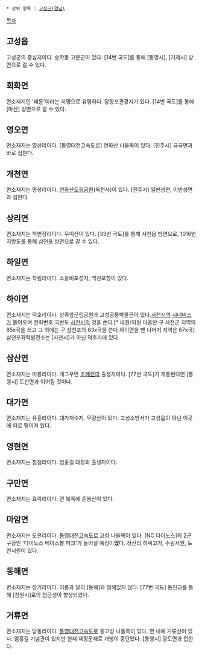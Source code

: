  * 상위 항목 : [[고성군(경남)]]

[[목차]]
== 고성읍 ==
고성군의 중심지이다. 송학동 고분군이 있다. [14번 국도]를 통해 [통영시], [거제시] 방면으로 갈 수 있다.

== 회화면 ==
면소재지인 '배둔'이라는 지명으로 유명하다. 당항포관광지가 있다. [14번 국도]를 통해 [마산] 방면으로 갈 수 있다.

== 영오면 ==
면소재지는 영산리이다. [통영대전고속도로] 연화산 나들목이 있다. [진주시] 금곡면과 바로 접한다.

== 개천면 ==
면소재지는 명성리이다. [[연화산]]도립공원(옥천사)이 있다. [진주시] 일반성면, 이반성면과 접한다.

== 상리면 ==
면소재지는 척번정리이다. 무이산이 있다. [33번 국도]를 통해 사천읍 방면으로, 1016번 지방도를 통해 삼천포 방면으로 갈 수 있다.

== 하일면 ==
면소재지는 학림리이다. 소을비포성지, 맥전포항이 있다.

== 하이면 ==
면소재지는 덕호리이다. 상족암군립공원과 고성공룡박물관이 있다.[[사천시]]의 [[시내버스]]가 들어오며 전화번호 국번도 [[사천시]]의 것을 쓴다.[* 내원/외원 마을만 구 사천군 지역의 85x국을 쓰고 그 외에는 구 삼천포의 83x국을 쓴다.하이면을 뺀 나머지 지역은 67x국] 삼천포화력발전소는 [사천시]가 아닌 덕호리에 있다.

== 삼산면 ==
면소재지는 미룡리이다. 개그우먼 [[조혜련]]의 출생지이다. [77번 국도]가 개통된다면 [통영시] 도산면과 이어질 것이다.

== 대가면 ==
면소재지는 유흥리이다. 대가저수지, 무량산이 있다. 고성소방서가 고성읍이 아닌 이곳에 따로 떨어져 있다.

== 영현면 ==
면소재지는 침점리이다. 엄홍길 대장의 출생지이다.

== 구만면 ==
면소재지는 효락리이다. 면 북쪽에 준봉산이 있다.

== 마암면 ==
면소재지는 도전리이다. [[통영대전고속도로]] 고성 나들목이 있다. [NC 다이노스]의 2군 구장인 '다이노스 베이스볼 파크'가 들어설 예정이'''었'''다. 장산리 허씨고가, 수림서원, 도연서원이 있다.

== 동해면 ==
면소재지는 장기리이다. 이름과 달리 [동해]와 접해있지 않다. [77번 국도] 동진교를 통해 [창원시]로의 접근성이 향상되었다.

== 거류면 ==
면소재지는 당동리이다. [[통영대전고속도로]] 동고성 나들목이 있다. 면 내에 거류산이 있다. 엄홍길 기념관이 있지만 현재 재정문재로 개방이 중단됐다. [통영시] 광도면과 접한다.

